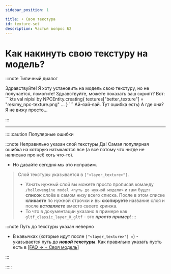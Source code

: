 ```yaml
---
sidebar_position: 1

title: + Своя текстура
id: texture-set
description: Частый вопрос №2
---
```



# Как накинуть свою текстуру на модель?

:::note Типичный диалог

<Chat>
  <BlockA time="15:43" user="Вы">
    Здравствуйте!
    Я хоту установить на модель свою текстуру, но не получается, помогите!
  </BlockA>
  <BlockB time="15:44" user="Мы">
    Здравствуйте, можете показать ваш скрипт?
  </BlockB>
  <BlockA time="15:46" user="Вы">
    Вот:
    ```kts
    val nipisi by NPCEntity.creating{
      textures["better_texture"] = "res:my_npc-texture.png"
      ...
    }
    ```
  </BlockA>
  <BlockB time="15:47" user="Мы">
    Ай-яай-яай. Тут ошибка есть)
  </BlockB>
  <BlockA time="15:47" user="Вы">
    А где она? Я не вижу просто...
  </BlockA>
</Chat>

:::

---

:::::caution Популярные ошибки

:::note Неправильно указан слой текстуры
Да! Самая популярная ошибка на которую натыкаются все (а всё потому что нигде не написано про неё хоть что-то).

- Но давайте сегодня мы это исправим.
> Слой текстуры указывается в `["<layer_texture>"]`.
> - Узнать нужный слой вы можете просто прописав команду `/hollowengine model <путь до нужной модели>` и там будет __список__ слоёв в самом низу всего списка. После в этом списке **кликаете** по нужной строчки и вы __скопируете__ название слоя и после ***вставляете*** вместо своего кринжа.
> - То что в документации указано в примере как `gltf_classic_layer_0_gltf` - это ***просто пример***! 
:::

:::note Путь до текстуры указан неверно
- В кавычках (которые идут после `["<layer_texture>"] =`) - указывается путь до ***новой текстуры***. Как правильно указать пусть есть в [\[FAQ -> + Своя модель\]](./0-HelpModelSet.mdx)

:::

:::::
